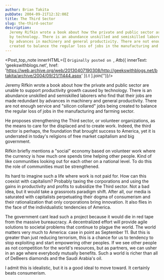 ```yaml
---
author: Brian Takita
pubDate: 2004-09-21T12:32:00Z
title: The Third Sector
slug: the-third-sector
description:
  Jeremy Rifkin wrote a book about how the private and public sector are unable to support productivity growth caused
  by technology. There is an abundance unskilled and semiskilled laborers who find that their jobs are made redundant
  by advances in machinery and general productivity. There are not enough service and "silicon collared" jobs being
  created to balance the regular loss of jobs in the manufacturing and farming sector.
---
```


<Post_top_note innerHTML={[
	`Originally posted on `,
	Atb({
		innerText: 'geekswithblogs.net',
		href: 'https://web.archive.org/web/20130407190308/http://geekswithblogs.net/btakita/archive/2004/09/21/11444.aspx'
	}).t
].join('')}/>

Jeremy Rifkin wrote a book about how the private and public sector are unable to support productivity growth caused
by technology. There is an abundance unskilled and semiskilled laborers who find that their jobs are made redundant
by advances in machinery and general productivity. There are not enough service and "silicon collared" jobs being
created to balance the regular loss of jobs in the manufacturing and farming sector.

He proposes strengthening the Third sector, or volunteer organizations, as the means to care for the displaced and
to create work. Indeed, the third sector is perhaps,  the foundation that brought success to America, yet it is
underrated in today's religions of free market capitalism and big government.

Rifkin briefly mentions a "social" economy based on volunteer work where the currency is how much one spends time
helping other people. Kind of like communities looking out for each other on a national level. To do this the role
of communities must be strengthened.

Its hard to imagine such a life where work is not paid for. How can this coexist with capitalism? Probably taxing
the corporations and using the gains in productivity and profits to subsidize the Third sector. Not a bad idea, but
it would take a grassroots paradigm shift. After all, our media is saturated with capitalists perpetuating their
dogma of consumerism and their rationalization that only corporations bring innovation. It also flies in the face of
the individualistic tendencies of America.

The government cant lead such a project because it would die in red tape from the massive bureaucracy. A
decentralized effort will provide agile solutions to societal problems that continue to plague the world. The world
matters very much to America: case in point as September 11. But this is greater than just reducing terrorism, this
is a chance for us to tendency to stop exploiting and start empowering other peoples. If we see other people as not
competition for the world's resources, but as partners, we can usher in an age where everybody mutually benefits.
Such a world is richer than all of DeBeers diamonds and the Saudi Arabia's oil.

I admit this is idealistic, but it is a good ideal to move toward. It certainly beats consumerism.
